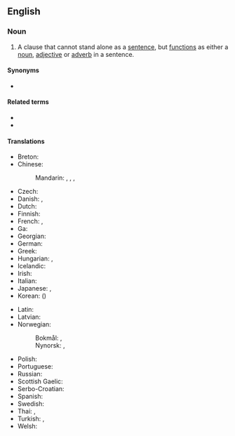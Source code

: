 {{also|subordinate-clause}}
==English==

===Noun===
{{en-noun}}

# {{lb|en|grammar}} A clause that cannot stand alone as a [[sentence]], but [[function]]s as either a [[noun]], [[adjective]] or [[adverb]] in a sentence.
#: {{ux|en|"If they live long enough" in "If they live long enough, Samuel and Milady will visit all the countries in the world." is a '''subordinate clause'''.}}

====Synonyms====
* {{l|en|dependent clause}}

====Related terms====
* {{l|en|independent clause}}
* {{l|en|relative clause}}

====Translations====
{{trans-top|a clause that cannot stand alone}}
* Breton: {{t+|br|islavarenn|f}}
* Chinese:
*: Mandarin: {{t|cmn|從屬小句|sc=Hani}}, {{t|cmn|从属小句|tr=cóngshǔ xiǎojù|sc=Hani}}, {{t+|cmn|從句|sc=Hani}}, {{t+|cmn|从句|tr=cóngjù|sc=Hani}}
* Czech: {{t|cs|vedlejší věta}}
* Danish: {{t|da|ledsætning|c}}, {{t|da|bisætning|c}}
* Dutch: {{t+|nl|bijzin|m}}
* Finnish: {{t+|fi|sivulause}}
* French: {{t+|fr|proposition subordonnée|f}}, {{t+|fr|subordonnée|f}}
* Ga: {{t|gaa|wiemɔ fafai}}
* Georgian: {{t|ka|დამოკიდებული წინადადება}}
* German: {{t+|de|Nebensatz|m}}
* Greek: {{t|el|δευτερεύουσα πρόταση|f|sc=Grek}}
* Hungarian: {{t|hu|alárendelt mondat}}, {{t|hu|alárendelt mellékmondat}}
* Icelandic: {{t|is|aukasetning|f}}
* Irish: {{t|ga|fochlásal|m}}
* Italian: {{t|it|proposizione subordinata|f}}
* Japanese: {{t|ja|従属節|tr=じゅうぞくせつ, jūzokusetsu}}, {{t|ja|付属節|tr=ふぞくせつ, fuzokusetsu|sc=Jpan}}
* Korean: {{t+|ko|종속절}} ({{t+|ko|從屬節}})
{{trans-mid}}
* Latin: {{t-check|la|sententia subordinata|f}}
* Latvian: {{t|lv|palīgteikums|m}}
* Norwegian:
*: Bokmål: {{t|nb|leddsetning|m|f}}, {{t|nb|bisetning|m|f}}
*: Nynorsk: {{t|nn|leddsetning|f}}, {{t|nn|ledsetning|f}}
* Polish: {{t+|pl|zdanie podrzędne|n}}
* Portuguese: {{t|pt|[[oração]] [[subordinada]]|f}}
* Russian: {{t|ru|прида́точное предложе́ние|n}}
* Scottish Gaelic: {{t|gd|fo-chlàs|m}}
* Serbo-Croatian: {{t|sh|zavisna rečenica|f}}
* Spanish: {{t|es|proposición subordinada|f}}
* Swedish: {{t+|sv|bisats|c}}
* Thai: {{t+|th|อนุประโยค}}, {{t+|th|ประโยคย่อย}}
* Turkish: {{t+|tr|yan cümle}}, {{t+|tr|yan tümce}}
* Welsh: {{t|cy|isgymal|m}}
{{trans-bottom}}